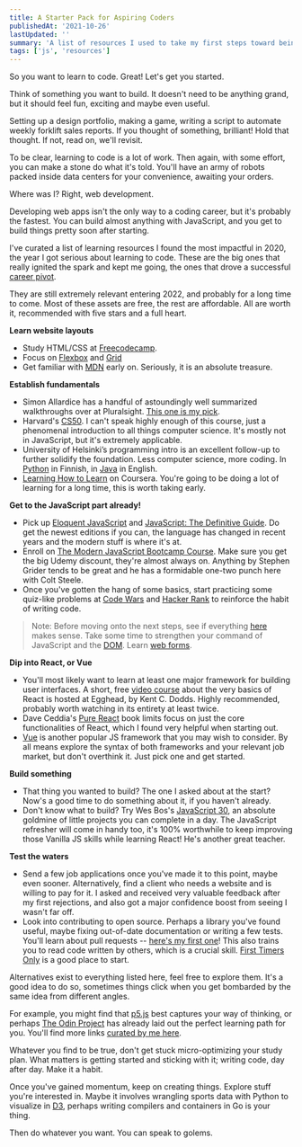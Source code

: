 ```yaml
---
title: A Starter Pack for Aspiring Coders
publishedAt: '2021-10-26'
lastUpdated: ''
summary: 'A list of resources I used to take my first steps toward being a professional coder. A curated pathway, building blocks to basic competency in developing web applications.'
tags: ['js', 'resources']
---
```


So you want to learn to code. Great! Let's get you started.

Think of something you want to build. It doesn't need to be anything grand, but it should feel fun, exciting and maybe even useful.

Setting up a design portfolio, making a game, writing a script to automate weekly forklift sales reports. If you thought of something, brilliant! Hold that thought. If not, read on, we'll revisit.

To be clear, learning to code is a lot of work. Then again, with some effort, you can make a stone do what it's told. You'll have an army of robots packed inside data centers for your convenience, awaiting your orders.

Where was I? Right, web development.

Developing web apps isn't the only way to a coding career, but it's probably the fastest. You can build almost anything with JavaScript, and you get to build things pretty soon after starting.

I've curated a list of learning resources I found the most impactful in 2020, the year I got serious about learning to code. These are the big ones that really ignited the spark and kept me going, the ones that drove a successful [career pivot](/blog/switching-lanes).

They are still extremely relevant entering 2022, and probably for a long time to come. Most of these assets are free, the rest are affordable. All are worth it, recommended with five stars and a full heart.

**Learn website layouts**

- Study HTML/CSS at [Freecodecamp](https://www.freecodecamp.org/).
- Focus on [Flexbox](https://flexboxfroggy.com/) and [Grid](https://cssgridgarden.com/)
- Get familiar with [MDN](https://developer.mozilla.org/en-US/docs/Learn) early on. Seriously, it is an absolute treasure.

**Establish fundamentals**

- Simon Allardice has a handful of astoundingly well summarized walkthroughs over at Pluralsight. [This one is my pick](https://www.pluralsight.com/courses/what-is-programming).
- Harvard's [CS50](https://cs50.harvard.edu/x/2021/). I can't speak highly enough of this course, just a phenomenal introduction to all things computer science. It's mostly not in JavaScript, but it's extremely applicable.
- University of Helsinki’s programming intro is an excellent follow-up to further solidify the foundation. Less computer science, more coding. In [Python](https://ohjelmointi-21.mooc.fi/) in Finnish, in [Java](https://java-programming.mooc.fi/) in English.
- [Learning How to Learn](https://www.coursera.org/learn/learning-how-to-learn) on Coursera. You're going to be doing a lot of learning for a long time, this is worth taking early.

**Get to the JavaScript part already!**

- Pick up [Eloquent JavaScript](https://eloquentjavascript.net/) and [JavaScript: The Definitive Guide](https://www.oreilly.com/library/view/javascript-the-definitive/9781491952016/). Do get the newest editions if you can, the language has changed in recent years and the modern stuff is where it's at.
- Enroll on [The Modern JavaScript Bootcamp Course](https://www.udemy.com/course/javascript-beginners-complete-tutorial/). Make sure you get the big Udemy discount, they're almost always on. Anything by Stephen Grider tends to be great and he has a formidable one-two punch here with Colt Steele.
- Once you've gotten the hang of some basics, start practicing some quiz-like problems at [Code Wars](https://www.codewars.com/) and [Hacker Rank](https://www.hackerrank.com/) to reinforce the habit of writing code.

> Note: Before moving onto the next steps, see if everything [here](https://developer.mozilla.org/en-US/docs/Web/JavaScript/A_re-introduction_to_JavaScript) makes sense. Take some time to strengthen your command of JavaScript and the [DOM](https://developer.mozilla.org/en-US/docs/Web/API/Document_Object_Model/Introduction). Learn [web forms](https://developer.mozilla.org/en-US/docs/Learn/Forms/Your_first_form).

**Dip into React, or Vue**

- You'll most likely want to learn at least one major framework for building user interfaces. A short, free [video course](https://egghead.io/courses/the-beginner-s-guide-to-react) about the very basics of React is hosted at Egghead, by Kent C. Dodds. Highly recommended, probably worth watching in its entirety at least twice.
- Dave Ceddia's [Pure React](https://www.purereact.com/) book limits focus on just the core functionalities of React, which I found very helpful when starting out.
- [Vue](https://www.vuemastery.com/courses/intro-to-vue-3/intro-to-vue3/) is another popular JS framework that you may wish to consider. By all means explore the syntax of both frameworks and your relevant job market, but don't overthink it. Just pick one and get started.

**Build something**

- That thing you wanted to build? The one I asked about at the start? Now's a good time to do something about it, if you haven't already.
- Don't know what to build? Try Wes Bos's [JavaScript 30](https://javascript30.com/), an absolute goldmine of little projects you can complete in a day. The JavaScript refresher will come in handy too, it's 100% worthwhile to keep improving those Vanilla JS skills while learning React! He's another great teacher.

**Test the waters**

- Send a few job applications once you've made it to this point, maybe even sooner. Alternatively, find a client who needs a website and is willing to pay for it. I asked and received very valuable feedback after my first rejections, and also got a major confidence boost from seeing I wasn't far off.
- Look into contributing to open source. Perhaps a library you've found useful, maybe fixing out-of-date documentation or writing a few tests. You'll learn about pull requests -- [here's my first one](https://firstpr.me/#kasperworks)! This also trains you to read code written by others, which is a crucial skill. [First Timers Only](https://www.firsttimersonly.com/) is a good place to start.

Alternatives exist to everything listed here, feel free to explore them. It's a good idea to do so, sometimes things click when you get bombarded by the same idea from different angles.

For example, you might find that [p5.js](https://p5js.org/) best captures your way of thinking, or perhaps [The Odin Project](https://www.theodinproject.com/) has already laid out the perfect learning path for you. You'll find more links [curated by me here](/blog/resources).

Whatever you find to be true, don't get stuck micro-optimizing your study plan. What matters is getting started and sticking with it; writing code, day after day. Make it a habit.

Once you've gained momentum, keep on creating things. Explore stuff you're interested in. Maybe it involves wrangling sports data with Python to visualize in [D3](https://d3js.org/), perhaps writing compilers and containers in Go is your thing.

Then do whatever you want. You can speak to golems.
